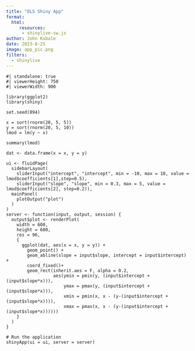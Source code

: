 ```yaml
---
title: "OLS Shiny App"
format: 
  html:
     resources: 
      - shinylive-sw.js
author: John Kubale
date: 2023-8-25
image: app_pic.png
filters:
  - shinylive
---
```



```shinylive-r
#| standalone: true
#| viewerHeight: 750
#| viewerWidth: 900

library(ggplot2)
library(shiny)

set.seed(894)

x = sort(rnorm(20, 5, 5))
y = sort(rnorm(20, 5, 10))
lmod = lm(y ~ x)

summary(lmod)

dat <- data.frame(x = x, y = y)

ui <- fluidPage(
  sidebarLayout(
    sliderInput("intercept", "intercept", min = -10, max = 10, value = lmod$coefficients[1],step=0.5),
    sliderInput("slope", "slope", min = 0.3, max = 5, value = lmod$coefficients[2], step=0.2)),
  mainPanel(
    plotOutput("plot")
  )
)
server <- function(input, output, session) {
  output$plot <- renderPlot(
    width = 600,
    height = 600,
    res = 96,
    {
      ggplot(dat, aes(x = x, y = y)) + 
        geom_point() +
        geom_abline(slope = input$slope, intercept = input$intercept) +
        coord_fixed()+
        geom_rect(inherit.aes = F, alpha = 0.2,
                  aes(ymin = pmin(y, (input$intercept + (input$slope*x))), 
                      ymax = pmax(y, (input$intercept + (input$slope*x))), 
                      xmin = pmin(x, x - (y-(input$intercept + (input$slope*x)))),
                      xmax = pmax(x, x - (y-(input$intercept + (input$slope*x))))))
    }
  )
}

# Run the application 
shinyApp(ui = ui, server = server)
```

